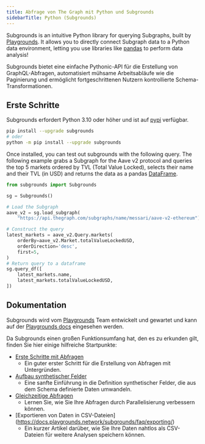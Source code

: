 ```yaml
---
title: Abfrage von The Graph mit Python und Subgrounds
sidebarTitle: Python (Subgrounds)
---
```


Subgrounds is an intuitive Python library for querying Subgraphs, built by [Playgrounds](https://playgrounds.network/). It allows you to directly connect Subgraph data to a Python data environment, letting you use libraries like [pandas](https://pandas.pydata.org/) to perform data analysis!

Subgrounds bietet eine einfache Pythonic-API für die Erstellung von GraphQL-Abfragen, automatisiert mühsame Arbeitsabläufe wie die Paginierung und ermöglicht fortgeschrittenen Nutzern kontrollierte Schema-Transformationen.

## Erste Schritte

Subgrounds erfordert Python 3.10 oder höher und ist auf [pypi](https://pypi.org/project/subgrounds/) verfügbar.

```bash
pip install --upgrade subgrounds
# oder
python -m pip install --upgrade subgrounds
```

Once installed, you can test out subgrounds with the following query. The following example grabs a Subgraph for the Aave v2 protocol and queries the top 5 markets ordered by TVL (Total Value Locked), selects their name and their TVL (in USD) and returns the data as a pandas [DataFrame](https://pandas.pydata.org/pandas-docs/dev/reference/api/pandas.DataFrame.html#pandas.DataFrame).

```python
from subgrounds import Subgrounds

sg = Subgrounds()

# Load the Subgraph
aave_v2 = sg.load_subgraph(
    "https://api.thegraph.com/subgraphs/name/messari/aave-v2-ethereum")

# Construct the query
latest_markets = aave_v2.Query.markets(
    orderBy=aave_v2.Market.totalValueLockedUSD,
    orderDirection='desc',
    first=5,
)
# Return query to a dataframe
sg.query_df([
    latest_markets.name,
    latest_markets.totalValueLockedUSD,
])
```

## Dokumentation

Subgrounds wird vom [Playgrounds](https://playgrounds.network/) Team entwickelt und gewartet und kann auf der [Playgrounds docs](https://docs.playgrounds.network/subgrounds) eingesehen werden.

Da Subgrounds einen großen Funktionsumfang hat, den es zu erkunden gilt, finden Sie hier einige hilfreiche Startpunkte:

- [Erste Schritte mit Abfragen](https://docs.playgrounds.network/subgrounds/getting_started/basics/)
  - Ein guter erster Schritt für die Erstellung von Abfragen mit Untergründen.
- [Aufbau synthetischer Felder](https://docs.playgrounds.network/subgrounds/getting_started/synthetic_fields/)
  - Eine sanfte Einführung in die Definition synthetischer Felder, die aus dem Schema definierte Daten umwandeln.
- [Gleichzeitige Abfragen](https://docs.playgrounds.network/subgrounds/getting_started/async/)
  - Lernen Sie, wie Sie Ihre Abfragen durch Parallelisierung verbessern können.
- [Exportieren von Daten in CSV-Dateien] (https://docs.playgrounds.network/subgrounds/faq/exporting/)
  - Ein kurzer Artikel darüber, wie Sie Ihre Daten nahtlos als CSV-Dateien für weitere Analysen speichern können.
